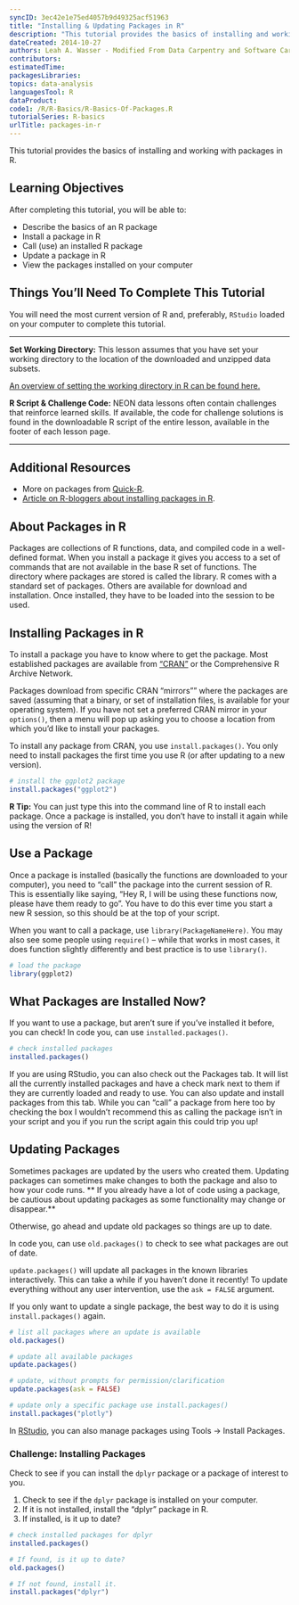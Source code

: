 ```yaml
---
syncID: 3ec42e1e75ed4057b9d49325acf51963
title: "Installing & Updating Packages in R"
description: "This tutorial provides the basics of installing and working with packages in R."
dateCreated: 2014-10-27
authors: Leah A. Wasser - Modified From Data Carpentry and Software Carpentry 
contributors:
estimatedTime:
packagesLibraries:
topics: data-analysis
languagesTool: R
dataProduct:
code1: /R/R-Basics/R-Basics-Of-Packages.R
tutorialSeries: R-basics
urlTitle: packages-in-r
---
```


This tutorial provides the basics of installing and working with packages in R.

<div id="ds-objectives" markdown="1">

## Learning Objectives
After completing this tutorial, you will be able to: 

* Describe the basics of an R package
* Install a package in R
* Call (use) an installed R package
* Update a package in R
* View the packages installed on your computer 

## Things You’ll Need To Complete This Tutorial
You will need the most current version of R and, preferably, `RStudio` loaded
on your computer to complete this tutorial.


****

**Set Working Directory:** This lesson assumes that you have set your working 
directory to the location of the downloaded and unzipped data subsets. 

<a href="https://www.neonscience.org/set-working-directory-r" target="_blank"> An overview
of setting the working directory in R can be found here.</a>

**R Script & Challenge Code:** NEON data lessons often contain challenges that reinforce 
learned skills. If available, the code for challenge solutions is found in the
downloadable R script of the entire lesson, available in the footer of each lesson page.

***

## Additional Resources

* More on packages from <a href="http://www.statmethods.net/interface/packages.html" target="_blank">Quick-R</a>.
* <a href="http://www.r-bloggers.com/installing-r-packages/" target="_blank">Article on R-bloggers about installing packages in R</a>. 


</div>

## About Packages in R

Packages are collections of R functions, data, and compiled code in a 
well-defined format. When you install a package it gives you access to a set 
of commands that are not available in the base R set of functions. The directory
where packages are stored is called the library. R comes with a standard set of 
packages. Others are available for download and installation. Once installed, 
they have to be loaded into the session to be used.

## Installing Packages in R
To install a package you have to know where to get the package.  Most established
packages are available from 
<a href="http://cran.r-project.org/" target="_blank">"CRAN"</a> or the Comprehensive
R Archive Network. 

Packages download from specific CRAN "mirrors"" where the packages are saved 
(assuming that a binary, or set of installation files, is available for your 
operating system). If you have not set a preferred CRAN mirror in your 
`options()`, then a menu will pop up asking you to choose a location from which 
you'd like to install your packages.

To install any package from CRAN, you use `install.packages()`.  You only need to 
install packages the first time you use R (or after updating to a new version). 

``` r
# install the ggplot2 package
install.packages("ggplot2")  
```

<div id="ds-dataTip" markdown="1">
<i class="fa fa-star"></i>**R Tip:** You can just type this into the command 
line of R to install each package. Once a package is installed, you don't have 
to install it again while using the version of R!
</div>


## Use a Package

Once a package is installed (basically the functions are downloaded to your 
computer), you need to "call" the package into the current session of R.  This 
is essentially like saying, "Hey R, I will be using these functions now, please 
have them ready to go".  You have to do this ever time you start a new R session,
so this should be at the top of your script. 

When you want to call a package, use `library(PackageNameHere)`. You may also 
see some people using `require()` -- while that works in most cases, it does 
function slightly differently and best practice is to use `library()`.  

``` r
# load the package
library(ggplot2)
```
 
## What Packages are Installed Now? 

If you want to use a package, but aren't sure if you've installed it before,
you can check! In code you, can use `installed.packages()`.  

``` r

# check installed packages
installed.packages()
```

If you are using RStudio, you can also check out the Packages tab. It will list
all the currently installed packages and have a check mark next to them if they 
are currently loaded and ready to use. You can also update and install packages
from this tab.  While you can "call" a package from here too by checking the box
I wouldn't recommend this as calling the package isn't in your script and you 
if you run the script again this could trip you up!

## Updating Packages

Sometimes packages are updated by the users who created them. Updating packages 
can sometimes make changes to both the package and also to how your code runs. 
** If you already have a lot of code using a package, be cautious about updating 
packages as some functionality may change or disappear.**  

Otherwise, go ahead and update old packages so things are up to date.

In code you, can use `old.packages()` to check to see what packages are out of 
date. 

`update.packages()` will update all packages in the known libraries 
interactively. This can take a while if you haven't done it recently! To update 
everything without any user intervention, use the `ask = FALSE` argument.

If you only want to update a single package, the best way to do it is using
`install.packages()` again.

``` r

# list all packages where an update is available
old.packages()

# update all available packages
update.packages()

# update, without prompts for permission/clarification
update.packages(ask = FALSE)

# update only a specific package use install.packages()
install.packages("plotly")

```

In <a href="http://www.rstudio.com/" target="_blank">RStudio</a>, you can also 
manage packages using Tools -> Install Packages.

<div id="ds-challenge" markdown="1">

### Challenge: Installing Packages

Check to see if you can install the `dplyr` package or a package of interest to
you. 

1. Check to see if the `dplyr` package is installed on your computer.
1. If it is not installed, install the "dplyr" package in R.
1. If installed, is it up to date? 

</div>

``` r

# check installed packages for dplyr
installed.packages()

# If found, is it up to date? 
old.packages()

# If not found, install it. 
install.packages("dplyr")

```


